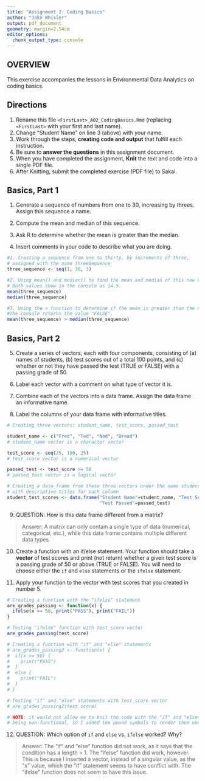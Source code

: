 ```yaml
---
title: "Assignment 2: Coding Basics"
author: "Jake Whisler"
output: pdf_document
geometry: margin=2.54cm
editor_options: 
  chunk_output_type: console
---
```


## OVERVIEW

This exercise accompanies the lessons in Environmental Data Analytics on coding basics.

## Directions

1.  Rename this file `<FirstLast>_A02_CodingBasics.Rmd` (replacing `<FirstLast>` with your first and last name).
2.  Change "Student Name" on line 3 (above) with your name.
3.  Work through the steps, **creating code and output** that fulfill each instruction.
4.  Be sure to **answer the questions** in this assignment document.
5.  When you have completed the assignment, **Knit** the text and code into a single PDF file.
6.  After Knitting, submit the completed exercise (PDF file) to Sakai.

## Basics, Part 1

1.  Generate a sequence of numbers from one to 30, increasing by threes. Assign this sequence a name.

2.  Compute the mean and median of this sequence.

3.  Ask R to determine whether the mean is greater than the median.

4.  Insert comments in your code to describe what you are doing.

```r
#1. Creating a sequence from one to thirty, by increments of three, 
# assigned with the name threeSequence
three_sequence <- seq(1, 30, 3)

#2. Using mean() and median() to find the mean and median of this new vector. 
# Both values show in the console as 14.5.
mean(three_sequence)
median(three_sequence)

#3. Using the > function to determine if the mean is greater than the median. 
#The console returns the value "FALSE".
mean(three_sequence) > median(three_sequence)
```

## Basics, Part 2

5.  Create a series of vectors, each with four components, consisting of (a) names of students, (b) test scores out of a total 100 points, and (c) whether or not they have passed the test (TRUE or FALSE) with a passing grade of 50.

6.  Label each vector with a comment on what type of vector it is.

7.  Combine each of the vectors into a data frame. Assign the data frame an informative name.

8.  Label the columns of your data frame with informative titles.

```r
# Creating three vectors: student_name, test_score, passed_test

student_name <- c("Fred", "Ted", "Ned", "Bread")
# student_name vector is a character vector

test_score <- seq(25, 100, 25)
# test_score vector is a numerical vector

passed_test <- test_score >= 50
# passed_test vector is a logical vector

# Creating a data_frame from these three vectors under the name student_test_scores, 
# with descriptive titles for each column
student_test_scores <- data.frame("Student Name"=student_name, "Test Score"=test_score,
                                  "Test Passed"=passed_test)

```

9.  QUESTION: How is this data frame different from a matrix?

> Answer: A matrix can only contain a single type of data (numerical, categorical, etc.), while this data frame contains multiple different data types.

10. Create a function with an if/else statement. Your function should take a **vector** of test scores and print (not return) whether a given test score is a passing grade of 50 or above (TRUE or FALSE). You will need to choose either the `if` and `else` statements or the `ifelse` statement.

11. Apply your function to the vector with test scores that you created in number 5.

```r
# Creating a function with the "ifelse" statement
are_grades_passing <- function(x) {
  ifelse(x >= 50, print("PASS"), print("FAIL"))
}

# Testing "ifelse" function with test_score vector
are_grades_passing(test_score)

# Creating a function with "if" and "else" statements
# are_grades_passing2 <- function(x) {
#  if(x >= 50) {
#    print("PASS")
#  }
#  else {
#    print("FAIL")
#  }
# }

# Testing "if" and "else" statements with test_score vector
# are_grades_passing2(test_score)

# NOTE: it would not allow me to knit the code with the "if" and "else" statements 
# being non-functional, so I added the pound symbols to render them unusable.

```

12. QUESTION: Which option of `if` and `else` vs. `ifelse` worked? Why?

> Answer: The "if" and "else" function did not work, as it says that the condition has a length > 1. The "ifelse" function did work, however. This is because I inserted a vector, instead of a singular value, as the "x" value, which the "if" statement seems to have conflict with. The "ifelse" function does not seem to have this issue.
